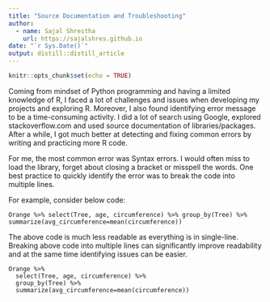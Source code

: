 ```yaml
---
title: "Source Documentation and Troubleshooting"
author:
  - name: Sajal Shrestha 
    url: https://sajalshres.github.io
date: "`r Sys.Date()`"
output: distill::distill_article
---
```


```r
knitr::opts_chunk$set(echo = TRUE)
```

Coming from mindset of Python programming and having a limited knowledge of R, I faced a lot of challenges and issues when developing my projects and exploring R. Moreover, I also found identifying error message to be a time-consuming activity. I did a lot of search using Google, explored stackoverflow.com and used source documentation of libraries/packages. After a while, I got much better at detecting and fixing common errors by writing and practicing more R code.

For me, the most common error was Syntax errors. I would often miss to load the library, forget about closing a bracket or misspell the words. One best practice to quickly identify the error was to break the code into multiple lines.

For example, consider below code:

```
Orange %>% select(Tree, age, circumference) %>% group_by(Tree) %>% summarize(avg_circumference=mean(circumference))
```
The above code is much less readable as everything is in single-line. Breaking above code into multiple lines can significantly improve readability and at the same time identifying issues can be easier.

```
Orange %>%
  select(Tree, age, circumference) %>%
  group_by(Tree) %>%
  summarize(avg_circumference=mean(circumference))
```

